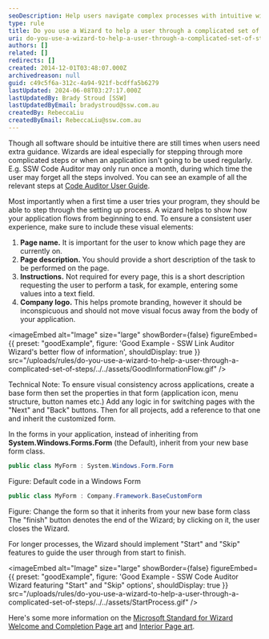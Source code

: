 ```yaml
---
seoDescription: Help users navigate complex processes with intuitive wizards that guide them through setup and configuration.
type: rule
title: Do you use a Wizard to help a user through a complicated set of steps?
uri: do-you-use-a-wizard-to-help-a-user-through-a-complicated-set-of-steps
authors: []
related: []
redirects: []
created: 2014-12-01T03:48:07.000Z
archivedreason: null
guid: c49c5f6a-312c-4a94-921f-bcdffa5b6279
lastUpdated: 2024-06-08T03:27:17.000Z
lastUpdatedBy: Brady Stroud [SSW]
lastUpdatedByEmail: bradystroud@ssw.com.au
createdBy: RebeccaLiu
createdByEmail: RebeccaLiu@ssw.com.au
---
```


Though all software should be intuitive there are still times when users need extra guidance. Wizards are ideal especially for stepping through more complicated steps or when an application isn't going to be used regularly. E.g. SSW Code Auditor may only run once a month, during which time the user may forget all the steps involved. You can see an example of all the relevant steps at [Code Auditor User Guide](http://www.ssw.com.au/ssw/CodeAuditor/UserGuide.aspx).

Most importantly when a first time a user tries your program, they should be able to step through the setting up process. A wizard helps to show how your application flows from beginning to end.
To ensure a consistent user experience, make sure to include these visual elements:

1. **Page name.** It is important for the user to know which page they
   are currently on.
2. **Page description.** You should provide a short description of the
   task to be performed on the page.
3. **Instructions.** Not required for every page, this is a short description
   requesting the user to perform a task, for example, entering some values into a
   text field.
4. **Company logo.** This helps promote branding, however it should be
   inconspicuous and should not move visual focus away from the body of your application.

<imageEmbed
  alt="Image"
  size="large"
  showBorder={false}
  figureEmbed={{
    preset: "goodExample",
    figure: 'Good Example - SSW Link Auditor Wizard\'s                                 better flow of information',
    shouldDisplay: true
  }}
  src="/uploads/rules/do-you-use-a-wizard-to-help-a-user-through-a-complicated-set-of-steps/../../assets/GoodInformationFlow.gif"
/>

Technical Note: To ensure visual consistency across applications, create a base form then set the properties in that form (application icon, menu structure, button names etc.) Add any logic in for switching pages with the "Next" and "Back" buttons. Then for all projects, add a reference to that one and inherit the customized form.

In the forms in your application, instead of inheriting from **System.Windows.Forms.Form** (the Default), inherit from your new base form class.

```csharp
public class MyForm : System.Windows.Form.Form
```

Figure: Default code in a Windows Form

```csharp
public class MyForm : Company.Framework.BaseCustomForm
```

Figure: Change the form so that it inherits from your new base form class
The "finish" button denotes the end of the Wizard; by clicking on it, the user closes the Wizard.

For longer processes, the Wizard should implement "Start" and "Skip" features to guide the user through from start to finish.

<imageEmbed
  alt="Image"
  size="large"
  showBorder={false}
  figureEmbed={{
    preset: "goodExample",
    figure: 'Good Example - SSW Code Auditor Wizard featuring                                 "Start" and "Skip" options',
    shouldDisplay: true
  }}
  src="/uploads/rules/do-you-use-a-wizard-to-help-a-user-through-a-complicated-set-of-steps/../../assets/StartProcess.gif"
/>

Here's some more information on the [Microsoft Standard for Wizard Welcome and Completion Page art](http://www.ssw.com.au/ssw/Redirect/Microsoft/wizard.htm) and [Interior Page art](http://www.ssw.com.au/ssw/Redirect/Microsoft/wizard2.htm).
